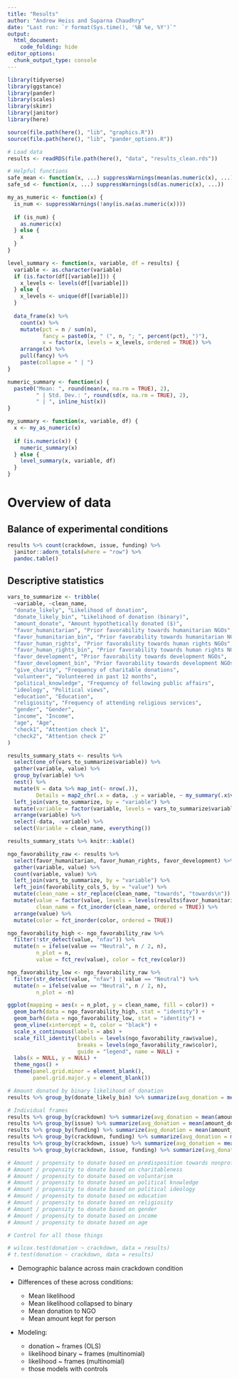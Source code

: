 ```yaml
---
title: "Results"
author: "Andrew Heiss and Suparna Chaudhry"
date: "Last run: `r format(Sys.time(), '%B %e, %Y')`"
output: 
  html_document:
    code_folding: hide
editor_options: 
  chunk_output_type: console
---
```


```r
library(tidyverse)
library(ggstance)
library(pander)
library(scales)
library(skimr)
library(janitor)
library(here)

source(file.path(here(), "lib", "graphics.R"))
source(file.path(here(), "lib", "pander_options.R"))

# Load data
results <- readRDS(file.path(here(), "data", "results_clean.rds"))

# Helpful functions
safe_mean <- function(x, ...) suppressWarnings(mean(as.numeric(x), ...))
safe_sd <- function(x, ...) suppressWarnings(sd(as.numeric(x), ...))

my_as_numeric <- function(x) {
  is_num <- suppressWarnings(!any(is.na(as.numeric(x))))
  
  if (is_num) {
    as.numeric(x)
  } else {
    x
  }
}

level_summary <- function(x, variable, df = results) {
  variable <- as.character(variable)
  if (is.factor(df[[variable]])) {
    x_levels <- levels(df[[variable]])
  } else {
    x_levels <- unique(df[[variable]])
  }
  
  data_frame(x) %>% 
    count(x) %>%
    mutate(pct = n / sum(n),
           fancy = paste0(x, " (", n, "; ", percent(pct), ")"),
           x = factor(x, levels = x_levels, ordered = TRUE)) %>% 
    arrange(x) %>% 
    pull(fancy) %>% 
    paste(collapse = " | ")
}

numeric_summary <- function(x) {
  paste0("Mean: ", round(mean(x, na.rm = TRUE), 2), 
         " | Std. Dev.: ", round(sd(x, na.rm = TRUE), 2),
         " | ", inline_hist(x))
}

my_summary <- function(x, variable, df) {
  x <- my_as_numeric(x)
  
  if (is.numeric(x)) {
    numeric_summary(x)
  } else {
    level_summary(x, variable, df)
  }
}
```

# Overview of data

## Balance of experimental conditions

```r
results %>% count(crackdown, issue, funding) %>% 
  janitor::adorn_totals(where = "row") %>% 
  pandoc.table()
```

## Descriptive statistics

```r
vars_to_summarize <- tribble(
  ~variable, ~clean_name,
  "donate_likely", "Likelihood of donation",
  "donate_likely_bin", "Likelihood of donation (binary)",
  "amount_donate", "Amount hypothetically donated ($)",
  "favor_humanitarian", "Prior favorability towards humanitarian NGOs",
  "favor_humanitarian_bin", "Prior favorability towards humanitarian NGOs (binary)",
  "favor_human_rights", "Prior favorability towards human rights NGOs",
  "favor_human_rights_bin", "Prior favorability towards human rights NGOs (binary)",
  "favor_development", "Prior favorability towards development NGOs",
  "favor_development_bin", "Prior favorability towards development NGOs (binary)",
  "give_charity", "Frequency of charitable donations",
  "volunteer", "Volunteered in past 12 months",
  "political_knowledge", "Frequency of following public affairs",
  "ideology", "Political views",
  "education", "Education",
  "religiosity", "Frequency of attending religious services",
  "gender", "Gender",
  "income", "Income",
  "age", "Age",
  "check1", "Attention check 1",
  "check2", "Attention check 2"
)

results_summary_stats <- results %>% 
  select(one_of(vars_to_summarize$variable)) %>% 
  gather(variable, value) %>% 
  group_by(variable) %>% 
  nest() %>% 
  mutate(N = data %>% map_int(~ nrow(.)),
         Details = map2_chr(.x = data, .y = variable, ~ my_summary(.x$value, .y, results))) %>% 
  left_join(vars_to_summarize, by = "variable") %>% 
  mutate(variable = factor(variable, levels = vars_to_summarize$variable, ordered = TRUE)) %>% 
  arrange(variable) %>% 
  select(-data, -variable) %>% 
  select(Variable = clean_name, everything())

results_summary_stats %>% knitr::kable()
```

```r
ngo_favorability_raw <- results %>%
  select(favor_humanitarian, favor_human_rights, favor_development) %>% 
  gather(variable, value) %>% 
  count(variable, value) %>% 
  left_join(vars_to_summarize, by = "variable") %>% 
  left_join(favorability_cols_5, by = "value") %>% 
  mutate(clean_name = str_replace(clean_name, "towards", "towards\n")) %>% 
  mutate(value = factor(value, levels = levels(results$favor_humanitarian), ordered = TRUE),
         clean_name = fct_inorder(clean_name, ordered = TRUE)) %>%
  arrange(value) %>% 
  mutate(color = fct_inorder(color, ordered = TRUE))

ngo_favorability_high <- ngo_favorability_raw %>% 
  filter(!str_detect(value, "nfav")) %>% 
  mutate(n = ifelse(value == "Neutral", n / 2, n),
         n_plot = n,
         value = fct_rev(value), color = fct_rev(color))

ngo_favorability_low <- ngo_favorability_raw %>% 
  filter(str_detect(value, "nfav") | value == "Neutral") %>% 
  mutate(n = ifelse(value == "Neutral", n / 2, n),
         n_plot = -n)

ggplot(mapping = aes(x = n_plot, y = clean_name, fill = color)) +
  geom_barh(data = ngo_favorability_high, stat = "identity") +
  geom_barh(data = ngo_favorability_low, stat = "identity") +
  geom_vline(xintercept = 0, color = "black") +
  scale_x_continuous(labels = abs) +
  scale_fill_identity(labels = levels(ngo_favorability_raw$value), 
                      breaks = levels(ngo_favorability_raw$color),
                      guide = "legend", name = NULL) +
  labs(x = NULL, y = NULL) +
  theme_ngos() +
  theme(panel.grid.minor = element_blank(),
        panel.grid.major.y = element_blank())
```


```r
# Amount donated by binary likelihood of donation
results %>% group_by(donate_likely_bin) %>% summarize(avg_donation = mean(amount_donate))

# Individual frames
results %>% group_by(crackdown) %>% summarize(avg_donation = mean(amount_donate))
results %>% group_by(issue) %>% summarize(avg_donation = mean(amount_donate))
results %>% group_by(funding) %>% summarize(avg_donation = mean(amount_donate))
results %>% group_by(crackdown, funding) %>% summarize(avg_donation = mean(amount_donate))
results %>% group_by(crackdown, issue) %>% summarize(avg_donation = mean(amount_donate))
results %>% group_by(crackdown, issue, funding) %>% summarize(avg_donation = mean(amount_donate))

# Amount / propensity to donate based on predisposition towards nonprofits
# Amount / propensity to donate based on charitableness
# Amount / propensity to donate based on voluntarism
# Amount / propensity to donate based on political knowledge
# Amount / propensity to donate based on political ideology
# Amount / propensity to donate based on education
# Amount / propensity to donate based on religiosity
# Amount / propensity to donate based on gender
# Amount / propensity to donate based on income
# Amount / propensity to donate based on age

# Control for all those things

```


```r
# wilcox.test(donation ~ crackdown, data = results) 
# t.test(donation ~ crackdown, data = results)
```



- Demographic balance across main crackdown condition

- Differences of these across conditions:

    - Mean likelihood
    - Mean likelihood collapsed to binary
    - Mean donation to NGO
    - Mean amount kept for person

- Modeling:

    - donation ~ frames (OLS)
    - likelihood binary  ~ frames (multinomial)
    - likelihood ~ frames (multinomial)
    - those models with controls
